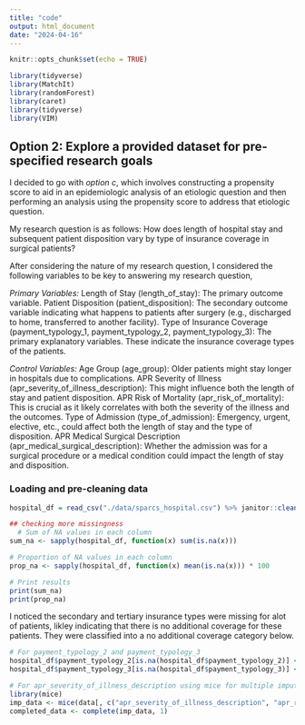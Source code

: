 ```yaml
---
title: "code"
output: html_document
date: "2024-04-16"
---
```


```r
knitr::opts_chunk$set(echo = TRUE)
```


```r
library(tidyverse)
library(MatchIt)
library(randomForest)
library(caret)
library(tidyverse)
library(VIM)


```



## Option 2: Explore a provided dataset for pre-specified research goals

I decided to go with *option c*, which involves constructing a propensity score to aid in an epidemiologic analysis of an etiologic question and then
performing an analysis using the propensity score to address that etiologic question.

My research question is as follows: How does length of hospital stay and subsequent patient disposition vary by type of insurance coverage in surgical patients?

After considering the nature of my research question, I considered the following variables to be key to answering my research question,

*Primary Variables:*
Length of Stay (length_of_stay): The primary outcome variable.
Patient Disposition (patient_disposition): The secondary outcome variable indicating what happens to patients after surgery (e.g., discharged to home, transferred to another facility).
Type of Insurance Coverage (payment_typology_1, payment_typology_2, payment_typology_3): The primary explanatory variables. These indicate the insurance coverage types of the patients.

*Control Variables:*
Age Group (age_group): Older patients might stay longer in hospitals due to complications.
APR Severity of Illness (apr_severity_of_illness_description): This might influence both the length of stay and patient disposition.
APR Risk of Mortality (apr_risk_of_mortality): This is crucial as it likely correlates with both the severity of the illness and the outcomes.
Type of Admission (type_of_admission): Emergency, urgent, elective, etc., could affect both the length of stay and the type of disposition.
APR Medical Surgical Description (apr_medical_surgical_description): Whether the admission was for a surgical procedure or a medical condition could impact the length of stay and disposition.




### Loading and pre-cleaning data
```r
hospital_df = read_csv("./data/sparcs_hospital.csv") %>% janitor::clean_names()

## checking more missingness
  # Sum of NA values in each column
sum_na <- sapply(hospital_df, function(x) sum(is.na(x)))

# Proportion of NA values in each column
prop_na <- sapply(hospital_df, function(x) mean(is.na(x))) * 100

# Print results
print(sum_na)
print(prop_na)
```


I noticed the secondary and tertiary insurance types were missing for alot of patients, likley indicating that there is no additional coverage for these patients. They were classified into a no additional coverage category below. 
```r
# For payment_typology_2 and payment_typology_3
hospital_df$payment_typology_2[is.na(hospital_df$payment_typology_2)] <- "No Additional Coverage"
hospital_df$payment_typology_3[is.na(hospital_df$payment_typology_3)] <- "No Additional Coverage"

# For apr_severity_of_illness_description using mice for multiple imputation
library(mice)
imp_data <- mice(data[, c("apr_severity_of_illness_description", "apr_risk_of_mortality", "other_variables_if_needed")], m=5, method='pmm', seed=500)
completed_data <- complete(imp_data, 1)

```

